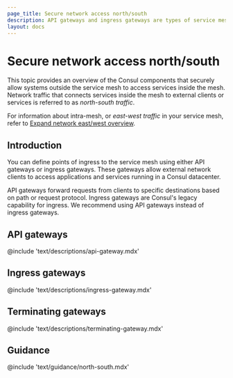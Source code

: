 ```yaml
---
page_title: Secure network access north/south
description: API gateways and ingress gateways are types of service mesh proxies that you can use to securely allow systems outside the Consul service mesh to access services in the mesh. Learn how API and ingress gateways can help you enable access to services registered by Consul.
layout: docs
---
```


# Secure network access north/south

This topic provides an overview of the Consul components that securely allow systems outside the service mesh to access services inside the mesh. Network traffic that connects services inside the mesh to external clients or services is referred to as _north-south traffic_.

For information about intra-mesh, or _east-west traffic_ in your service mesh, refer to [Expand network east/west overview](/consul/docs/east-west).

## Introduction

You can define points of ingress to the service mesh using either API gateways or ingress gateways. These gateways allow external network clients to access applications and services running in a Consul datacenter.

API gateways forward requests from clients to specific destinations based on path or request protocol. Ingress gateways are Consul's legacy capability for ingress. We recommend using API gateways instead of ingress gateways.

## API gateways

@include 'text/descriptions/api-gateway.mdx'

## Ingress gateways

@include 'text/descriptions/ingress-gateway.mdx'

## Terminating gateways

@include 'text/descriptions/terminating-gateway.mdx'

## Guidance

@include 'text/guidance/north-south.mdx'